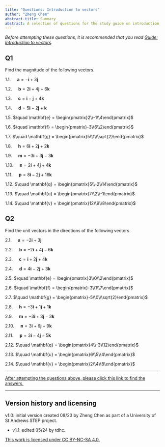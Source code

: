 ```yaml
---
title: "Questions: Introduction to vectors"
author: "Zheng Chen"
abstract-title: Summary
abstract: A selection of questions for the study guide on introduction to vectors.
---
```


*Before attempting these questions, it is recommended that you read [Guide: Introduction to vectors](../studyguides/introductiontovectors.qmd).*

<!-- ## Q1 {.unnumbered} -->

<!-- Are these vectors parallel? -->

<!-- 1.1. $\overrightarrow{AB}=\begin{pmatrix}3\\1\end{pmatrix}$ and $\overrightarrow{CD}=\begin{pmatrix}6\\2\end{pmatrix}$ -->

<!-- 1.2. $\overrightarrow{EF}=\begin{pmatrix}2x\\-y\end{pmatrix}$ and $\overrightarrow{MN}=\begin{pmatrix}6x\\-3y\end{pmatrix}$ -->

<!-- 1.3. $\overrightarrow{PQ}=\begin{pmatrix}2\\-1\end{pmatrix}$ and $\overrightarrow{BC}=\begin{pmatrix}8\\-4\end{pmatrix}$ -->

<!-- 1.4. $\overrightarrow{DE}=\begin{pmatrix}4\\2\\0\end{pmatrix}$ and $\overrightarrow{BC}=\begin{pmatrix}8\\-4\\0\end{pmatrix}$ -->

<!-- 1.5. $\overrightarrow{MO}=\begin{pmatrix}6\\8\\10\end{pmatrix}$ and $\overrightarrow{AC}=\begin{pmatrix}-3\\-4\\-5\end{pmatrix}$ -->


## Q1 {-}

Find the magnitude of the following vectors.

1.1. $\quad \mathbf{a} = -\mathbf{i} + 3\mathbf{j}$

1.2. $\quad \mathbf{b} = 2\mathbf{i}+4\mathbf{j}+6\mathbf{k}$

1.3. $\quad \mathbf{c} = \mathbf{i}-\mathbf{j}+4\mathbf{k}$

1.4. $\quad \mathbf{d} = 5\mathbf{i}-2\mathbf{j}+\mathbf{k}$

1.5. $\quad \mathbf{e} = \begin{pmatrix}2\\-1\\4\end{pmatrix}$

1.6. $\quad \mathbf{f} = \begin{pmatrix}-3\\6\\2\end{pmatrix}$

1.7. $\quad \mathbf{g} = \begin{pmatrix}5\\1\\\sqrt{2}\end{pmatrix}$

1.8. $\quad \mathbf{h} = 6\mathbf{i}+2\mathbf{j}+2\mathbf{k}$

1.9. $\quad \mathbf{m} = -3\mathbf{i}+3\mathbf{j}-3\mathbf{k}$

1.10. $\quad \mathbf{n} = 2\mathbf{i}+4\mathbf{j}+4\mathbf{k}$

1.11. $\quad \mathbf{p} = 8\mathbf{i}-2\mathbf{j}+16\mathbf{k}$

1.12. $\quad \mathbf{q} = \begin{pmatrix}5\\-2\\14\end{pmatrix}$

1.13. $\quad \mathbf{u} = \begin{pmatrix}7\\2\\-1\end{pmatrix}$

1.14. $\quad \mathbf{v} = \begin{pmatrix}12\\9\\8\end{pmatrix}$


## Q2 {-}

Find the unit vectors in the directions of the following vectors.

2.1. $\quad \mathbf{a} = -2\mathbf{i} + 3\mathbf{j}$

2.2. $\quad \mathbf{b} = -2\mathbf{i}+4\mathbf{j}-6\mathbf{k}$

2.3. $\quad \mathbf{c} = \mathbf{i}+2\mathbf{j}+4\mathbf{k}$

2.4. $\quad \mathbf{d} = 4\mathbf{i}-2\mathbf{j}+3\mathbf{k}$

2.5. $\quad \mathbf{e} = \begin{pmatrix}3\\0\\2\end{pmatrix}$

2.6. $\quad \mathbf{f} = \begin{pmatrix}-3\\1\\7\end{pmatrix}$

2.7. $\quad \mathbf{g} = \begin{pmatrix}-5\\0\\\sqrt{2}\end{pmatrix}$

2.8. $\quad \mathbf{h} = -3\mathbf{i}+1\mathbf{j}+1\mathbf{k}$

2.9. $\quad \mathbf{m} = -3\mathbf{i}+3\mathbf{j}-3\mathbf{k}$

2.10. $\quad \mathbf{n} = 3\mathbf{i}+6\mathbf{j}+9\mathbf{k}$

2.11. $\quad \mathbf{p} = 3\mathbf{i}-4\mathbf{j}-5\mathbf{k}$

2.12. $\quad \mathbf{q} = \begin{pmatrix}4\\-3\\12\end{pmatrix}$

2.13. $\quad \mathbf{u} = \begin{pmatrix}6\\5\\4\end{pmatrix}$

2.14. $\quad \mathbf{v} = \begin{pmatrix}2\\4\\8\end{pmatrix}$


---

[After attempting the questions above, please click this link to find the answers.](../answers/as-introductiontovectors.qmd)

---

## Version history and licensing {-}

v1.0: initial version created 08/23 by Zheng Chen as part of a University of St Andrews STEP project.

  - v1.1: edited 05/24 by tdhc.

[This work is licensed under CC BY-NC-SA 4.0.](https://creativecommons.org/licenses/by-nc-sa/4.0/?ref=chooser-v1)
